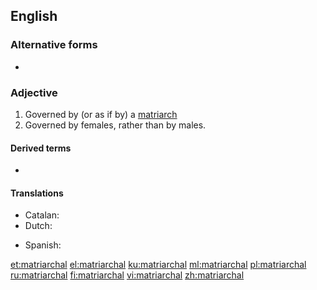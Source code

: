 ==English==

===Alternative forms===
* {{l|en|matriarchial}}

===Adjective===
{{en-adj}}

# Governed by (or as if by) a [[matriarch]]
# Governed by females, rather than by males.

====Derived terms====
* {{l|en|matriarchalism}}

====Translations====
{{trans-top|governed by a matriarch}}
* Catalan: {{t|ca|matriarcal}}
* Dutch: {{t|nl|matriarchaal}}
{{trans-mid}}
* Spanish: {{t+|es|matriarcal}}
{{trans-bottom}}

[[et:matriarchal]]
[[el:matriarchal]]
[[ku:matriarchal]]
[[ml:matriarchal]]
[[pl:matriarchal]]
[[ru:matriarchal]]
[[fi:matriarchal]]
[[vi:matriarchal]]
[[zh:matriarchal]]